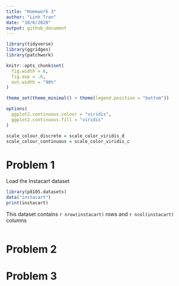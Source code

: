 ```yaml
---
title: "Homework 3"
author: "Linh Tran"
date: "10/6/2020"
output: github_document
---
```


```r
library(tidyverse)
library(ggridges)
library(patchwork)

knitr::opts_chunk$set(
  fig.width = 6,
  fig.asp = .6,  
  out.width = "90%"
)

theme_set(theme_minimal() + theme(legend.position = "bottom")) 

options(
  ggplot2.continuous.colour = "viridis",
  ggplot2.continuous.fill = "viridis"
)

scale_colour_discrete = scale_color_viridis_d
scale_colour_continuous = scale_color_viridis_c
```

# Problem 1

Load the Instacart dataset

```r
library(p8105.datasets)
data("instacart")
print(instacart)
```

This dataset contains `r nrow(instacart)` rows and `r ncol(instacart)` columns

```r

```

# Problem 2

# Problem 3

